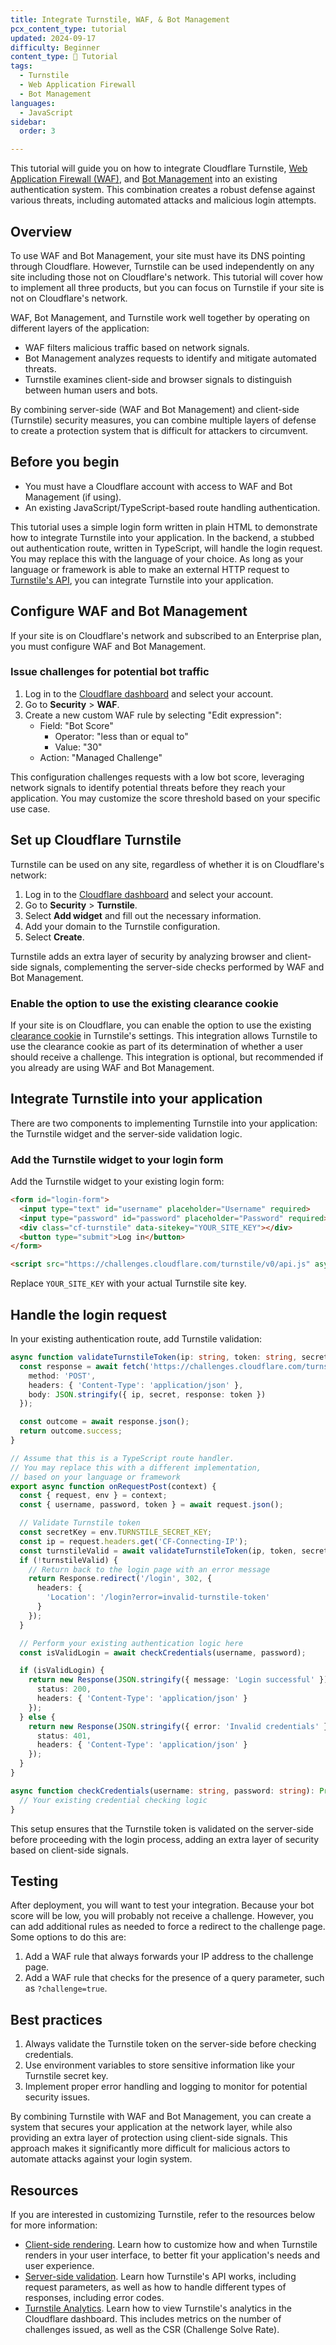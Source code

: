 ```yaml
---
title: Integrate Turnstile, WAF, & Bot Management
pcx_content_type: tutorial
updated: 2024-09-17
difficulty: Beginner
content_type: 📝 Tutorial
tags:
  - Turnstile
  - Web Application Firewall
  - Bot Management
languages:
  - JavaScript
sidebar:
  order: 3

---
```


This tutorial will guide you on how to integrate Cloudflare Turnstile, [Web Application Firewall (WAF)](/waf/), and [Bot Management](/bots/get-started/bm-subscription/) into an existing authentication system. This combination creates a robust defense against various threats, including automated attacks and malicious login attempts.

## Overview

To use WAF and Bot Management, your site must have its DNS pointing through Cloudflare. However, Turnstile can be used independently on any site including those not on Cloudflare's network. This tutorial will cover how to implement all three products, but you can focus on Turnstile if your site is not on Cloudflare's network.

WAF, Bot Management, and Turnstile work well together by operating on different layers of the application:

- WAF filters malicious traffic based on network signals.
- Bot Management analyzes requests to identify and mitigate automated threats.
- Turnstile examines client-side and browser signals to distinguish between human users and bots.

By combining server-side (WAF and Bot Management) and client-side (Turnstile) security measures, you can combine multiple layers of defense to create a protection system that is difficult for attackers to circumvent.

## Before you begin

- You must have a Cloudflare account with access to WAF and Bot Management (if using).
- An existing JavaScript/TypeScript-based route handling authentication.

This tutorial uses a simple login form written in plain HTML to demonstrate how to integrate Turnstile into your application. In the backend, a stubbed out authentication route, written in TypeScript, will handle the login request. You may replace this with the language of your choice. As long as your language or framework is able to make an external HTTP request to [Turnstile's API](/api/operations/accounts-turnstile-widget-create), you can integrate Turnstile into your application.

## Configure WAF and Bot Management

If your site is on Cloudflare's network and subscribed to an Enterprise plan, you must configure WAF and Bot Management.

### Issue challenges for potential bot traffic

1. Log in to the [Cloudflare dashboard](https://dash.cloudflare.com/) and select your account.
2. Go to **Security** > **WAF**.
3. Create a new custom WAF rule by selecting "Edit expression":
   - Field: "Bot Score"
	 - Operator: "less than or equal to"
	 - Value: "30"
   - Action: "Managed Challenge"


This configuration challenges requests with a low bot score, leveraging network signals to identify potential threats before they reach your application. You may customize the score threshold based on your specific use case.

## Set up Cloudflare Turnstile

Turnstile can be used on any site, regardless of whether it is on Cloudflare's network:

1. Log in to the [Cloudflare dashboard](https://dash.cloudflare.com/) and select your account.
2. Go to **Security** > **Turnstile**.
3. Select **Add widget** and fill out the necessary information.
4. Add your domain to the Turnstile configuration.
5. Select **Create**.

Turnstile adds an extra layer of security by analyzing browser and client-side signals, complementing the server-side checks performed by WAF and Bot Management.


### Enable the option to use the existing clearance cookie

If your site is on Cloudflare, you can enable the option to use the existing [clearance cookie](/turnstile/concepts/pre-clearance-support/) in Turnstile's settings. This integration allows Turnstile to use the clearance cookie as part of its determination of whether a user should receive a challenge. This integration is optional, but recommended if you already are using WAF and Bot Management.

## Integrate Turnstile into your application

There are two components to implementing Turnstile into your application: the Turnstile widget and the server-side validation logic.

### Add the Turnstile widget to your login form

Add the Turnstile widget to your existing login form:

```html
<form id="login-form">
  <input type="text" id="username" placeholder="Username" required>
  <input type="password" id="password" placeholder="Password" required>
  <div class="cf-turnstile" data-sitekey="YOUR_SITE_KEY"></div>
  <button type="submit">Log in</button>
</form>

<script src="https://challenges.cloudflare.com/turnstile/v0/api.js" async defer></script>
```

Replace `YOUR_SITE_KEY` with your actual Turnstile site key.


## Handle the login request

In your existing authentication route, add Turnstile validation:

```typescript
async function validateTurnstileToken(ip: string, token: string, secret: string): Promise<boolean> {
  const response = await fetch('https://challenges.cloudflare.com/turnstile/v0/siteverify', {
    method: 'POST',
    headers: { 'Content-Type': 'application/json' },
    body: JSON.stringify({ ip, secret, response: token })
  });

  const outcome = await response.json();
  return outcome.success;
}

// Assume that this is a TypeScript route handler.
// You may replace this with a different implementation,
// based on your language or framework
export async function onRequestPost(context) {
  const { request, env } = context;
  const { username, password, token } = await request.json();

  // Validate Turnstile token
  const secretKey = env.TURNSTILE_SECRET_KEY;
  const ip = request.headers.get('CF-Connecting-IP');
  const turnstileValid = await validateTurnstileToken(ip, token, secretKey);
  if (!turnstileValid) {
    // Return back to the login page with an error message
    return Response.redirect('/login', 302, {
      headers: {
        'Location': '/login?error=invalid-turnstile-token'
      }
    });
  }

  // Perform your existing authentication logic here
  const isValidLogin = await checkCredentials(username, password);

  if (isValidLogin) {
    return new Response(JSON.stringify({ message: 'Login successful' }), {
      status: 200,
      headers: { 'Content-Type': 'application/json' }
    });
  } else {
    return new Response(JSON.stringify({ error: 'Invalid credentials' }), {
      status: 401,
      headers: { 'Content-Type': 'application/json' }
    });
  }
}

async function checkCredentials(username: string, password: string): Promise<boolean> {
  // Your existing credential checking logic
}
```

This setup ensures that the Turnstile token is validated on the server-side before proceeding with the login process, adding an extra layer of security based on client-side signals.

## Testing

After deployment, you will want to test your integration. Because your bot score will be low, you will probably not receive a challenge. However, you can add additional rules as needed to force a redirect to the challenge page. Some options to do this are:

1) Add a WAF rule that always forwards your IP address to the challenge page.
2) Add a WAF rule that checks for the presence of a query parameter, such as `?challenge=true`.

## Best practices

1. Always validate the Turnstile token on the server-side before checking credentials.
2. Use environment variables to store sensitive information like your Turnstile secret key.
3. Implement proper error handling and logging to monitor for potential security issues.

By combining Turnstile with WAF and Bot Management, you can create a system that secures your application at the network layer, while also providing an extra layer of protection using client-side signals. This approach makes it significantly more difficult for malicious actors to automate attacks against your login system.

## Resources

If you are interested in customizing Turnstile, refer to the resources below for more information:

- [Client-side rendering](/turnstile/get-started/client-side-rendering/). Learn how to customize how and when Turnstile renders in your user interface, to better fit your application's needs and user experience.
- [Server-side validation](/turnstile/get-started/server-side-validation/). Learn how Turnstile's API works, including request parameters, as well as how to handle different types of responses, including error codes.
- [Turnstile Analytics](/turnstile/turnstile-analytics/). Learn how to view Turnstile's analytics in the Cloudflare dashboard. This includes metrics on the number of challenges issued, as well as the CSR (Challenge Solve Rate).